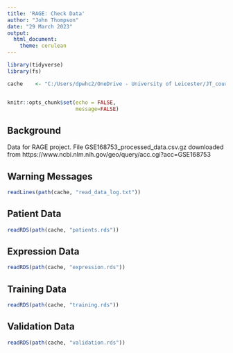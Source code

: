 ```yaml
---
title: 'RAGE: Check Data'
author: "John Thompson"
date: "29 March 2023"
output: 
  html_document:
    theme: cerulean
---
```


```r
library(tidyverse)
library(fs)

cache    <- "C:/Users/dpwhc2/OneDrive - University of Leicester/JT_course/Projects/RAGE_dpwhc/data/cache"


knitr::opts_chunk$set(echo = FALSE, 
                      message=FALSE)
```

## Background

Data for RAGE project. File GSE168753_processed_data.csv.gz
downloaded from https://www.ncbi.nlm.nih.gov/geo/query/acc.cgi?acc=GSE168753  

## Warning Messages

```r
readLines(path(cache, "read_data_log.txt"))
```

## Patient Data

```r
readRDS(path(cache, "patients.rds"))
```

## Expression Data

```r
readRDS(path(cache, "expression.rds"))
```

## Training Data

```r
readRDS(path(cache, "training.rds"))
```

## Validation Data

```r
readRDS(path(cache, "validation.rds"))
```